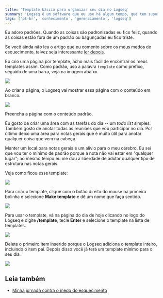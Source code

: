 ```yaml
---
title: 'Template básico para organizar seu dia no Logseq'
summary: 'Logseq é um software que eu uso há algum tempo, que tem suporte a templates. Veja como criar um template básico para organizar seu dia.'
tags: ['pt-br', 'conhecimento', 'gerenciamento', 'logseq']
---
```


Eu adoro padrões. Quando as coisas são padronizadas eu fico feliz, quando as coisas estão fora de um padrão ou bagunçadas eu fico triste.

Se você ainda não leu o artigo que eu comento sobre os meus medos de esquecimento, talvez seja interessante [ler depois](/a/minha-jornada-contra-esquecimento).

Eu crio uma página por template, acho mais fácil de encontrar os meus templates assim. Como padrão, uso a palavra `template` como prefixo, seguido de uma barra, veja na imagem abaixo.

![](/images/logseq/logseq-create-template-hoje1.png)

Ao criar a página, o Logseq vai mostrar essa página com o conteúdo em branco.

![](/images/logseq/logseq-page-hoje.png)

Preencha a página com o conteúdo padrão.

Eu gosto de criar uma área com as tarefas do dia -- um _todo list_ simples. Também gosto de anotar todas as reuniões que vou participar no dia. Por último deixo uma área para notas gerais que é muito útil para anotar qualquer coisa que vem na cabeça.

Manter um local para notas gerais é um alívio para o meu cérebro. Eu sei que vou ter o mínimo de padrão porque a nota não vai estar em "qualquer lugar"; ao mesmo tempo eu me dou a liberdade de adotar qualquer tipo de estrutura nas notas gerais.

Veja como ficou esse template:

![](/images/logseq/logseq-page-hoje-contents.png)

Para criar o template, clique com o botão direito do mouse na primeira bolinha e selecione **Make template** e dê um nome que faça sentido.

![](/images/logseq/logseq-create-template-hoje.png)

Para usar o template, vá na página do dia de hoje clicando no logo do Logseq e digite **/template**, tecle **Enter** e selecione o template na lista de templates.

![](/images/logseq/logseq-select-template-hoje.png)

Delete o primeiro item inserido porque o Logseq adiciona o template inteiro, incluindo o item pai. Depois disso você já terá um template mínimo para o seu dia.

![](/images/logseq/logseq-pag-hoje.png)

## Leia também

- [Minha jornada contra o medo do esquecimento](/a/minha-jornada-contra-esquecimento)


